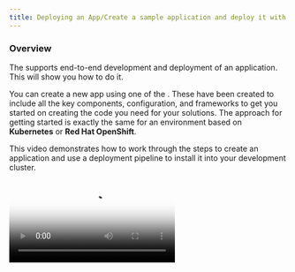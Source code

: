 ```yaml
---
title: Deploying an App/Create a sample application and deploy it with the CI pipeline
---
```





### Overview

The <Globals name="env" /> supports end-to-end development and deployment of an application. This will show you how to do it.

You can create a new app using one of the [<Globals name="templates" />](/codepatterns/overview). These have been created to include all the key components, configuration, and frameworks to get you started on creating the code you need for your solutions. The approach for getting started is exactly the same for an environment based on **Kubernetes** or **Red Hat OpenShift**.

This video demonstrates how to work through the steps to create an application and use a deployment pipeline to install it into your development cluster.

<Video src="/videos/deployapp.m4v" type="video/m4v" poster="/images/poster.png"/>



-  Make sure you have followed all [Prerequisites](/getting-started/prereqs) before continuing.

-  Log in to the development cluster's CLI (Kubernetes or Red Hat OpenShift)

-  To do so, navigate to your cluster in the _IBM Cloud console_, click on the **Access** tab, and follow the instructions in the **After your cluster provisions, gain access** section to log in to the cluster from the command line.

**NOTE**: In case, your workshop is on Code Ready Workspaces,follow the steps in [Code Ready Workspaces Setup](/getting-started/crwsetup) before logging in to the cluster. 

- You can test that you're connected to the cluster with the following simple command:

<Accordion>

  <AccordionItem title="OpenShift">

  ```bash
  oc get pods -n tools
  ```

  </AccordionItem>

  <AccordionItem title="Kubernetes">

  ```bash
  kubectl get nodes
  ```

  </AccordionItem>

</Accordion>


### Links

<AnchorLinks>
  <AnchorLink to="#open-developer-dashboard">Open Developer Dashboard</AnchorLink>
  <AnchorLink to="#create-your-app-in-git">Create your app in Git</AnchorLink>
  <AnchorLink to="#clone-your-code">Clone your code</AnchorLink>
  <AnchorLink to="#register-the-app-in-a-devops-pipeline">Register your pipeline</AnchorLink>
  <AnchorLink to="#view-your-application-pipeline">View your application pipeline</AnchorLink>
  <AnchorLink to="#access-running-app">Access running app</AnchorLink>
  <AnchorLink to="#where-is-your-app-running">Where is your app running?</AnchorLink>
</AnchorLinks>


### Open Developer Dashboard

The [Developer Dashboard](/getting-started/dashboard) makes it easy for you to navigate to the tools, including a section that allows you to select a set of preconfigured [<Globals name="templates" />](/codepatterns/overview) that make seeding your development project very easy.

- Open a browser and make sure you are logged into [Github](https://github.com)
- Run the following command to get the Developer Dashboard link :
    ```
    igc dashboard
    ```
- Open the link in a browser.

### Create your app in Git
<InlineNotification kind="warning">

**Warning:** If you are developing on a shared education cluster. You need to make it easy to identify your app please suffix the app name with your initials `{app name}-{your initials}` ie. `stockbffnode-mjp` and use the **Git Organisation** listed in your notification email.

</InlineNotification>

- Open the <Globals name="dashboard" />
- Click on **<Globals name="templates" />** tab
- Pick one of the templates that is a good architectural fit for your application and the language and framework that you prefer to work with.
    - Click on a <Globals name="template" /> **Tile** to create your app github repository from the template repository selected.
    - You can also click on the **Git Icon** to browse the source template repository and click on the **Template** to create the template

<InlineNotification kind="warning">

**Warning:** Your browser needs to be logged in to your GitHub account for a template to work. If the link from the tile displays the GitHub 404 page, log in and reload the page.

</InlineNotification>

- Complete the [GitHub create repository from template](https://help.github.com/en/github/creating-cloning-and-archiving-repositories/creating-a-repository-from-a-template) process.

  - **Owner**: Select a validate GitHub organization that you are authorized to create repositories within or the one you were given for the shared cluster (See warning above)
  - **Repository name**: Enter a valid name for you repo, GitHub will help with showing a green tick if it is valid (See warning above)

  - **Description**: Describe your app
    ![Template](/images/template.png)
  - Press **Create repository from template**



The new repository will be created in your selected organization.

### Clone your code
- Next, clone it to your local machine.
- Click on **Clone or download**
- Copy the clone _SSH link_, and use the `git clone` command to clone it to your developer desktop machine.
    ```bash
    git clone git@github.com:bwoolf1/stockbffnode.git
    ```
- Change into the cloned directory
    ```
    cd stockbffnode
    ```
- You must rename the app to match your git repo or to a unique name for your solution. Then applications move into a _test_ environment they need to unique names.
- Edit `package.json` and edit the `name:` field and change it from its template name to your chosen name.
- Save the edits
- Push the changes back to your repository
    ```bash
    git add .
    git commit -m "Update application name"
    git push
    ```

### Running the Application

Most developers like to run the code once. To do so, follow the instructions listed in the **README.md** file to run the code locally. You may be required to install a specific runtime like **Java**, **Node**, or **Python**.


### Register the App in a DevOps Pipeline

You now have the code in a GitHub repository and have cloned it to your workspace in CRW. You now need to register the repository with the continuous integration pipeline. The <Globals name="env" /> supports both [Tekton](/guides/continuous-integration-tekton) and [Jenkins](/guides/continuous-integration) for continuous integration.

You can use the [IGC CLI](/getting-started/cli) to assist helping register a pipeline with Tekton or Jenkins.

<InlineNotification kind="warning">

**Warning:** If you are working on a shared education cluster, please deploy your app into a unique project/namespace and continue to do this for all other app creation steps. This will isolate your pipelines into its own namespace/project from other developers working on the same cluster.
  
</InlineNotification>

Create your project namespace first using the below command:

    igc namespace dev-{initials} --jenkins --tekton
    
**NOTE**: Check if the project namespace is created by listing the projects.


<Accordion>

<AccordionItem title="OpenShift">

  ```bash
  oc projects
   ```

  If the project is not created,run

  ```bash
  oc new-project dev-{initials}
  igc namespace dev-{initials} --jenkins --tekton
   ```

  For example:
  ```bash
  oc new-project dev-rr
  igc namespace dev-rr --jenkins --tekton
   ```

  </AccordionItem>
 
 

  <AccordionItem title="Kubernetes">

    
    kubectl ns
    
  If the project is not created, run
  ```bash
  kubectl create namespace dev-{initials}
  igc namespace dev-{initials} --jenkins --tekton
   ```

  For example:
  ```bash
  kubectl create namespace dev-rr
  igc namespace dev-rr --jenkins --tekton
   ```

  </AccordionItem>

</Accordion>


Now create a pipeline for your repo. You need to specify whether to use Tekton (`--tekton`) or Jenkins (`--jenkins`).

Do not run `igc pipeline` without a namespace, this will cause your pipeline to be created in the default `dev` namespace. Instead, include the namespace parameter.

- So **don't** run this:
    ```bash
    igc pipeline --tekton
    ```
- Instead, run this:
    ```bash
    igc pipeline -n dev-{initials} --tekton
    ```
- For example:
    ```bash
    igc pipeline -n dev-rr --tekton
    ```

  - You can alternatively configure your app to use **Jenkins** for CI. For
   more details review the [Continuous Integration with Jenkins Guide](/guides/continuous-integration)
      ```bash
      igc pipeline -n dev-rr --jenkins
      ```  
  
- Register your repo using the `igc pipeline` command. The CLI will ask for your GitHub userid, it can be found in your GitHub settings. It will ask for you enter your **Github Personal Access Token** and finally your branch.
    - **Username**: Enter your GitHub user id
    - **Password**: Paste your GitHub personal access token
    - **Branch**: Press enter for the default git branch or type in another branch you want to register

<Tabs>


<Tab label="Tekton">

  CLI will additionally ask for the **Pipeline** to be used in the PipelineRun.
  
  The output looks like this:

    $igc pipeline -n dev-rr --tekton
    Creating pipeline on openshift cluster in dev-rr namespace
    Getting git parameters
    ? Provide the username: ramyaraghuveera
    Project git repo: https://github.com/RamyaRaghuveera/inv-svc-test.git
    ? Provide your password/personal access token: [hidden]
    ? Provide the git branch that should be used: master
    Creating service account: pipeline
    Creating Git PipelineResource
    Creating Image PipelineResource
    ? Select the Pipeline to use in the PipelineRun: 
    igc-appmod-liberty-v1-2-0 
    igc-java-gradle-v1-2-0 
    igc-java-maven-v1-2-0 
    ❯ igc-nodejs-v1-2-0 
    Skip PipelineRun creation 
    Select the Pipeline to use in the PipelineRun: igc-nodejs-v1-2-0
    Copying tasks from tools
    Copied Pipeline from tools/igc-nodejs-v1-2-0 to dev-rr/inv-svc-test
    Creating PipelineRun for pipeline: inv-svc-test

</Tab> 

<Tab label="Jenkins">

  The output looks like this:
    
    $ igc pipeline -n dev-rr --jenkins
    Creating secret(s) with git credentials
    ? Provide the username: ramyaraghuveera
    Project git repo: https://github.com/RamyaRaghuveera/inv-svc-test.git
    ? Provide your password/personal access token: [hidden]
    ? Provide the branch the pipeline should use: master
    Setting up Jenkins environment
    Copying Jenkins credentials
    Adding privileged scc to jenkins serviceAccount
    Registering pipeline: RamyaRaghuveera.inv-svc-test
    Creating git webhook
    Creating webhook to url:  https://c100-e.us-east.containers.cloud.ibm.com:31919/apis/build.openshift.io/v1/namespaces/dev-rr/buildconfigs/ramyaraghuveera.inv-svc-test/webhooks/secret101/github
    
</Tab>
   
</Tabs>      
      

The pipeline will be registered in your development cluster.

### View your application pipeline

To view you registered pipeline, follow the steps for the type of development cluster you registered your application with.

<Tabs>


<Tab label="OpenShift4.x">

- Open the OpenShift Web Console from the Developer Cluster instance

- Select _dev_ project/namespace or you personal namespace that was used on the creation
- In the left menu, select *Builds* -> *Pipelines*

You will see your application dev ops pipeline now starting to build and once completed will look like the image below.

![OpenShift](images/ocp43Pipeline.png)

</Tab>

<Tab label="Kubernetes">

- Run the command `igc dashboard`  to get  your [<Globals name="dashboard" />](/getting-started/dashboard) url and open it in a browser.
- Select the Jenkins tool to open the Jenkins dashboard
- Run the command `igc credentials` in your terminal to get the list of logins for the tools
- Use the Jenkins userid and password to log into the Jenkins dashboard

Wait for the pipeline stages to start building. Once the stages have completed, you will see a view similar to the one below.

![Jenkins Pipeline](images/pipeline.png)

</Tab>
</Tabs>

### Access running app

Once the pipeline has completed successfully, the app will be deployed into the `dev` namespace or the namespace you used when registering the pipeline.

- To validate the app is running follow these steps.

- To access the app, retrieve the app ingress endpoint using commands below in your terminal, remember to use the namespace you supplied when registering the application.
    ```bash
    igc ingress -n dev-{intials}
    ```
  
  You will see a list of apps displayed with their ingress URLs for the application.
    ```bash
    $ igc ingress -n dev-bw
    ? Endpoints in the 'dev-bw' namespace. Select an endpoint to launch the default browser or 'Exit'.

      1) Exit
      2) jenkins-ephemeral - https://jenkins-dev-bw.garage-dev-ocp3-c-460849-0143c5dd31acd8e030a1d6e0ab1380e3-0001.us-east.containers.appdomain.cloud
      3) stockservice-bw - https://stockservice-bw-dev-bw.garage-dev-ocp3-c-460849-0143c5dd31acd8e030a1d6e0ab1380e3-0001.us-east.containers.appdomain.cloud
      Answer:
    ```
- Use the arrow keys to select the ingress URL and press **Enter** to open it in a web browser and validate the application is working as expected


### Where is your app running

- The build pipeline is configured to build you source code into a container image. This image is stored in the [Image Registry](/practical/image-registry). The image is then deployed into your namespace/project within you development cluster and validated for its health.
- Use the steps below to find your application within your cluster console.

<Tabs>

<Tab label="OpenShift4.x">

- Open the **OpenShift web console**
- Select you project either `dev` or the namespace you used to deploy your app
- On the left side menu, go to **Workloads**->**Deployments**
- You should see the deployment of your application
- Click on your application and the corresponding deployment number
- Try increasing the number of pods to see new instances being provisioned
- Click on one of the `pod` instances
- Click on **Logs**
- You can see the running state of your application
- Navigate around the console to understand where your deployment, service and pods are running

![Pods on OpenShift](images/ocp43Application.png)

</Tab>

<Tab label="Kubernetes">

- Open the **Kubernetes Dashboard**
- Change to the namespace from `default` to either `dev` or the namespace you used to deploy your app
- Click on **Deployments**
- You should see the deployment of your application
- Click on your application , and the corresponding **Replica Set**
- Try scaling the application, click on **Scale** in the header, change number of pods to 2 and click **OK**
- Click on one of the `pod` instances
- Click on **Logs**
- You can see the running state of your application
- Navigate around the console to understand where your deployment, service and pods are running

![Pods on IKS](images/podsiks.png)

</Tab>


</Tabs>

- If you have reached this point, we recommend you repeat the process a few more times using different templates and explore you environment to get familiar with it.
- The [Guides](/guides/overview) will explain more about the tools used in the pipelines

<InlineNotification kind="success">

**Success:** You will now have your application running inside your development cluster.

</InlineNotification>

- This completes the deployment of your app.

You now have a running application that is being built and deployed into your development cluster.
The next step is to prepare for Continuous Delivery, Code Analysis, and Artifact Management.

## Guides

For more detailed instructions of how to enable to the full developer lifecycle read through the **Guides** section.

<AnchorLinks small>
  <AnchorLink to="../guides/overview">Guides</AnchorLink>
  <AnchorLink to="../codepatterns/overview">Code Patterns
  </AnchorLink>
</AnchorLinks>
